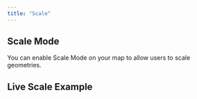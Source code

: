 ```yaml
---
title: "Scale"
---
```


## Scale Mode

You can enable Scale Mode on your map to allow users to scale geometries.

<!-- Add detailed documentation and code examples for Scale Mode here -->

## Live Scale Example

<BrowserOnlyGmMap gmOptions={editScaleOptions} />
